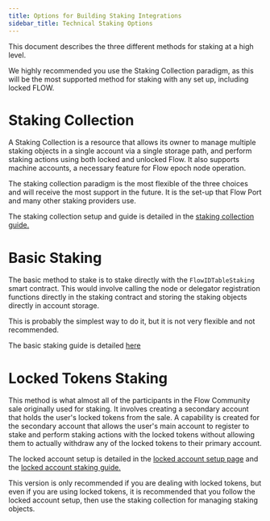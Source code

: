 ```yaml
---
title: Options for Building Staking Integrations
sidebar_title: Technical Staking Options
---
```


This document describes the three different methods for staking at a high level.

<Callout type="warning">

We highly recommended you use the Staking Collection paradigm,
as this will be the most supported method for staking with any set up,
including locked FLOW.

</Callout>

# Staking Collection

A Staking Collection is a resource that allows its owner to manage multiple staking
objects in a single account via a single storage path, and perform staking actions
using both locked and unlocked Flow. It also supports machine accounts,
a necessary feature for Flow epoch node operation.

The staking collection paradigm is the most flexible of the three choices
and will receive the most support in the future.
It is the set-up that Flow Port and many other staking providers use.

The staking collection setup and guide is detailed in the [staking collection guide.](./staking-collection.mdx)

# Basic Staking

The basic method to stake is to stake directly with the `FlowIDTableStaking` smart contract.
This would involve calling the node or delegator registration functions directly in the staking
contract and storing the staking objects directly in account storage.

This is probably the simplest way to do it, but it is not very flexible
and not recommended.

The basic staking guide is detailed [here](./unlocked-staking-guide.mdx)

# Locked Tokens Staking

This method is what almost all of the participants in the Flow Community sale originally used for staking.
It involves creating a secondary account that holds the user's locked tokens from the sale.
A capability is created for the secondary account that allows the user's main account to
register to stake and perform staking actions with the locked tokens
without allowing them to actually withdraw any of the locked tokens to their primary account.

The locked account setup is detailed in the [locked account setup page](../../../concepts/flow-token/locked-account-setup.mdx)
and the [locked account staking guide.](./locked-staking-guide.mdx)

This version is only recommended if you are dealing with locked tokens,
but even if you are using locked tokens, it is recommended that you follow the locked account setup,
then use the staking collection for managing staking objects.